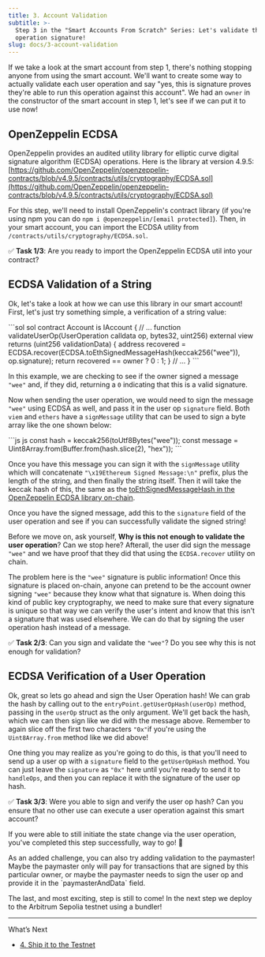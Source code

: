 ```yaml
---
title: 3. Account Validation
subtitle: >-
  Step 3 in the "Smart Accounts From Scratch" Series: Let's validate the user
  operation signature!
slug: docs/3-account-validation
---
```



If we take a look at the smart account from step 1, there's nothing stopping anyone from using the smart account. We'll want to create some way to actually validate each user operation and say "yes, this is signature proves they're able to run this operation against this account". We had an `owner` in the constructor of the smart account in step 1, let's see if we can put it to use now!

## OpenZeppelin ECDSA

OpenZeppelin provides an audited utility library for elliptic curve digital signature algorithm (ECDSA) operations. Here is the library at version 4.9.5: [https://github.com/OpenZeppelin/openzeppelin-contracts/blob/v4.9.5/contracts/utils/cryptography/ECDSA.sol](https://github.com/OpenZeppelin/openzeppelin-contracts/blob/v4.9.5/contracts/utils/cryptography/ECDSA.sol)

For this step, we'll need to install OpenZeppelin's contract library (if you're using npm you can do `npm i @openzeppelin/[email protected]`). Then, in your smart account, you can import the ECDSA utility from `/contracts/utils/cryptography/ECDSA.sol`.

✅ **Task 1/3**: Are you ready to import the OpenZeppelin ECDSA util into your contract?

## ECDSA Validation of a String

Ok, let's take a look at how we can use this library in our smart account! First, let's just try something simple, a verification of a string value:

<CodeGroup>
  ```sol sol
  contract Account is IAccount {
  		// ...
      function validateUserOp(UserOperation calldata op, bytes32, uint256)
          external
          view
          returns (uint256 validationData)
      {
          address recovered = ECDSA.recover(ECDSA.toEthSignedMessageHash(keccak256("wee")), op.signature);
          return recovered == owner ? 0 : 1;
      }
     	// ...
  }
  ```
</CodeGroup>

In this example, we are checking to see if the owner signed a message `"wee"` and, if they did, returning a `0` indicating that this is a valid signature.

Now when sending the user operation, we would need to sign the message `"wee"` using ECDSA as well, and pass it in the user op `signature` field. Both `viem` and `ethers` have a `signMessage` utility that can be used to sign a byte array like the one shown below:

<CodeGroup>
  ```js js
  const hash = keccak256(toUtf8Bytes("wee"));
  const message = Uint8Array.from(Buffer.from(hash.slice(2), "hex"));
  ```
</CodeGroup>

Once you have this message you can sign it with the `signMessage` utility which will concatenate `"\x19Ethereum Signed Message:\n"` prefix, plus the length of the string, and then finally the string itself. Then it will take the keccak hash of this, the same as the [toEthSignedMessageHash in the OpenZeppelin ECDSA library on-chain](https://github.com/OpenZeppelin/openzeppelin-contracts/blob/v4.9.5/contracts/utils/cryptography/ECDSA.sol#L165C1-L174).

Once you have the signed message, add this to the `signature` field of the user operation and see if you can successfully validate the signed string!

Before we move on, ask yourself, **Why is this not enough to validate the user operation**? Can we stop here? Afterall, the user did sign the message `"wee"` and we have proof that they did that using the `ECDSA.recover` utility on chain.

The problem here is the `"wee"` signature is public information! Once this signature is placed on-chain, anyone can pretend to be the account owner signing `"wee"` because they know what that signature is. When doing this kind of public key cryptography, we need to make sure that every signature is unique so that way we can verify the user's intent and know that this isn't a signature that was used elsewhere. We can do that by signing the user operation hash instead of a message.

✅ **Task 2/3**: Can you sign and validate the `"wee"`? Do you see why this is not enough for validation?

## ECDSA Verification of a User Operation

Ok, great so lets go ahead and sign the User Operation hash! We can grab the hash by calling out to the `entryPoint.getUserOpHash(userOp)` method, passing in the `userOp` struct as the only argument. We'll get back the hash, which we can then sign like we did with the message above. Remember to again slice off the first two characters `"0x"`if you're using the `Uint8Array.from` method like we did above!

One thing you may realize as you're going to do this, is that you'll need to send up a user op with a `signature` field to the `getUserOpHash` method. You can just leave the `signature` as `"0x"` here until you're ready to send it to `handleOps`, and then you can replace it with the signature of the user op hash.

✅ **Task 3/3**: Were you able to sign and verify the user op hash? Can you ensure that no other use can execute a user operation against this smart account?

If you were able to still initiate the state change via the user operation, you've completed this step successfully, way to go! 🎉

<Info>
  As an added challenge, you can also try adding validation to the paymaster! Maybe the paymaster only will pay for transactions that are signed by this particular owner, or maybe the paymaster needs to sign the user op and provide it in the `paymasterAndData` field.
</Info>

The last, and most exciting, step is still to come! In the next step we deploy to the Arbitrum Sepolia testnet using a bundler!

***

What’s Next

* [4. Ship it to the Testnet](/docs/4-ship-it-to-the-testnet)
